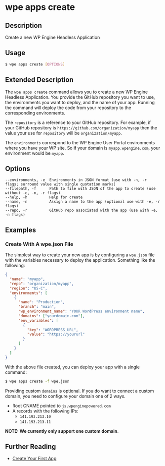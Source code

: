 # wpe apps create

## Description

Create a new WP Engine Headless Application

## Usage

```bash
$ wpe apps create [OPTIONS]
```

## Extended Description

The `wpe apps create` command allows you to create a new WP Engine Headless Application. You provide the GitHub repository you want to use, the environments you want to deploy, and the name of your app. Running the command will deploy the code from your repository to the corresponding environments.

The `repository` is a reference to your GitHub repository. For example, if your GitHub repository is `https://github.com/organization/myapp` then the value your use for `repository` will be `organization/myapp`.

The `environments` correspond to the WP Engine User Portal environments where you have your WP site. So if your domain is `myapp.wpengine.com`, your environment would be `myapp`.

## Options

```
--environments, -e  Environments in JSON format (use with -n, -r flags; surround value with single quotation marks)
--filepath, -f      Path to file with JSON of the app to create (use without -e, -n, -r flags)
--help, -h          Help for create
--name, -n          Assign a name to the app (optional use with -e, -r flags)
--repo, -r          GitHub repo associated with the app (use with -e, -n flags)
```

## Examples

### Create With A wpe.json File

The simplest way to create your new app is by configuring a `wpe.json` file with the variables necessary to deploy the application. Something like the following:

```json
{
  "name": "myapp",
  "repo": "organization/myapp",
  "region": "US-C",
  "environments": [
    {
      "name": "Production",
      "branch": "main",
      "wp_environment_name": "YOUR WordPress environment name",
      "domains": ["yourdomain.com"],
      "env_variables": [
        {
          "key": "WORDPRESS_URL",
          "value": "https://yoururl"
        }
      ]
    }
  ]
}
```

With the above file created, you can deploy your app with a single command:

```bash
$ wpe apps create -f wpe.json
```

Providing custom `domains` is optional. If you do want to connect a custom domain, you need to configure your domain one of 2 ways.

- Root CNAME pointed to `js.wpenginepowered.com`
- A records with the following IPs:
  - `141.193.213.10`
  - `141.193.213.11`

**NOTE: We currently only support one custom domain.**

## Further Reading

- [Create Your First App](../../../guides/getting-started/create-app)
